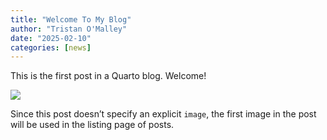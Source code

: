 ```yaml
---
title: "Welcome To My Blog"
author: "Tristan O'Malley"
date: "2025-02-10"
categories: [news]
---
```


This is the first post in a Quarto blog. Welcome!

![](thumbnail.jpg)

Since this post doesn't specify an explicit `image`, the first image in the post will be used in the listing page of posts.
